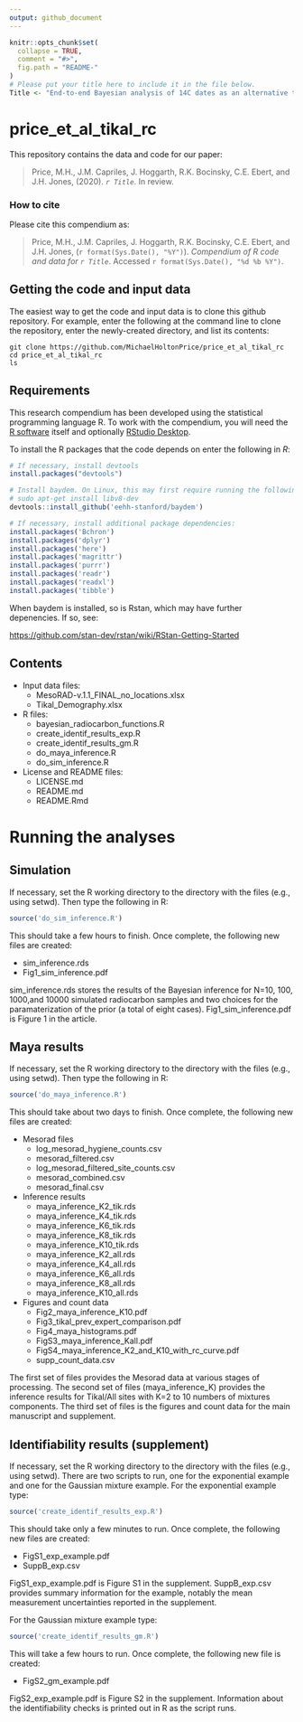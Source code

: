 ```yaml
---
output: github_document
---
```


<!-- README.md is generated from README.Rmd. Please edit that file -->

```r
knitr::opts_chunk$set(
  collapse = TRUE,
  comment = "#>",
  fig.path = "README-"
)
# Please put your title here to include it in the file below.
Title <- "End-to-end Bayesian analysis of 14C dates as an alternative to summed probability densities"
```

# price_et_al_tikal_rc

This repository contains the data and code for our paper:

> Price, M.H., J.M. Capriles, J. Hoggarth, R.K. Bocinsky, C.E. Ebert, and J.H. Jones, (2020). _`r Title`_. In review.

<!-- Our pre-print is online here: -->

<!-- > Authors, (YYYY). _`r Title`_. Name of journal/book, Accessed `r format(Sys.Date(), "%d %b %Y")`. Online at <https://doi.org/xxx/xxx> -->


### How to cite

Please cite this compendium as:

> Price, M.H., J.M. Capriles, J. Hoggarth, R.K. Bocinsky, C.E. Ebert, and J.H. Jones, (`r format(Sys.Date(), "%Y")`). _Compendium of R code and data for `r Title`_. Accessed `r format(Sys.Date(), "%d %b %Y")`.


## Getting the code and input data
The easiest way to get the code and input data is to clone this github repository. For example, enter the following at the command line to clone the repository, enter the newly-created directory, and list its contents:

```console
git clone https://github.com/MichaelHoltonPrice/price_et_al_tikal_rc
cd price_et_al_tikal_rc
ls
```

## Requirements
This research compendium has been developed using the statistical
programming language R. To work with the compendium, you will need
the [R
software](https://cloud.r-project.org/) itself and optionally [RStudio
Desktop](https://rstudio.com/products/rstudio/download/).


To install the R packages that the code depends on enter the following in *R*:

``` r
# If necessary, install devtools
install.packages("devtools")

# Install baydem. On Linux, this may first require running the following in a terminal window:
# sudo apt-get install libv8-dev
devtools::install_github('eehh-stanford/baydem')

# If necessary, install additional package dependencies:
install.packages('Bchron')
install.packages('dplyr')
install.packages('here')
install.packages('magrittr')
install.packages('purrr')
install.packages('readr')
install.packages('readxl')
install.packages('tibble')
```

When baydem is installed, so is Rstan, which may have further depenencies. If so, see:

[https://github.com/stan-dev/rstan/wiki/RStan-Getting-Started](https://github.com/stan-dev/rstan/wiki/RStan-Getting-Started)

## Contents

* Input data files:
    + MesoRAD-v.1.1_FINAL_no_locations.xlsx
    + Tikal_Demography.xlsx
* R files:
    + bayesian_radiocarbon_functions.R  
    + create_identif_results_exp.R  
    + create_identif_results_gm.R  
    + do_maya_inference.R  
    + do_sim_inference.R  
* License and README files:
    + LICENSE.md
    + README.md
    + README.Rmd

# Running the analyses
## Simulation
If necessary, set the R working directory to the directory with the files (e.g., using setwd). Then type the following in R:

``` r
source('do_sim_inference.R')
```

This should take a few hours to finish. Once complete, the following new files are created:  

* sim_inference.rds  
* Fig1_sim_inference.pdf  

sim_inference.rds stores the results of the Bayesian inference for N=10, 100, 1000,and 10000 simulated radiocarbon samples and two choices for the paramaterization of the prior (a total of eight cases). Fig1_sim_inference.pdf is Figure 1 in the article.

## Maya results
If necessary, set the R working directory to the directory with the files (e.g., using setwd). Then type the following in R:

``` r
source('do_maya_inference.R')
```

This should take about two days to finish. Once complete, the following new files are created:

* Mesorad files
    + log_mesorad_hygiene_counts.csv  
    + mesorad_filtered.csv  
    + log_mesorad_filtered_site_counts.csv  
    + mesorad_combined.csv  
    + mesorad_final.csv  
* Inference results
    + maya_inference_K2_tik.rds  
    + maya_inference_K4_tik.rds  
    + maya_inference_K6_tik.rds  
    + maya_inference_K8_tik.rds  
    + maya_inference_K10_tik.rds  
    + maya_inference_K2_all.rds  
    + maya_inference_K4_all.rds  
    + maya_inference_K6_all.rds  
    + maya_inference_K8_all.rds  
    + maya_inference_K10_all.rds  
* Figures and count data
    + Fig2_maya_inference_K10.pdf  
    + Fig3_tikal_prev_expert_comparison.pdf  
    + Fig4_maya_histograms.pdf  
    + FigS3_maya_inference_Kall.pdf  
    + FigS4_maya_inference_K2_and_K10_with_rc_curve.pdf  
    + supp_count_data.csv  

The first set of files provides the Mesorad data at various stages of processing. The second set of files (maya_inference_K) provides the inference results for Tikal/All sites with K=2 to 10 numbers of mixtures components. The third set of files is the figures and count data for the main manuscript and supplement.

## Identifiability results (supplement)
If necessary, set the R working directory to the directory with the files (e.g., using setwd). There are two scripts to run, one for the exponential example and one for the Gaussian mixture example. For the exponential example type:

``` r
source('create_identif_results_exp.R')
```

This should take only a few minutes to run. Once complete, the following new files are created:  

* FigS1_exp_example.pdf  
* SuppB_exp.csv  

FigS1_exp_example.pdf is Figure S1 in the supplement. SuppB_exp.csv provides summary information for the example, notably the mean measurement uncertainties reported in the supplement.

For the Gaussian mixture example type:

``` r
source('create_identif_results_gm.R')
```

This will take a few hours to run. Once complete, the following new file is created:  

* FigS2_gm_example.pdf  

FigS2_exp_example.pdf is Figure S2 in the supplement. Information about the identifiability checks is printed out in R as the script runs.
